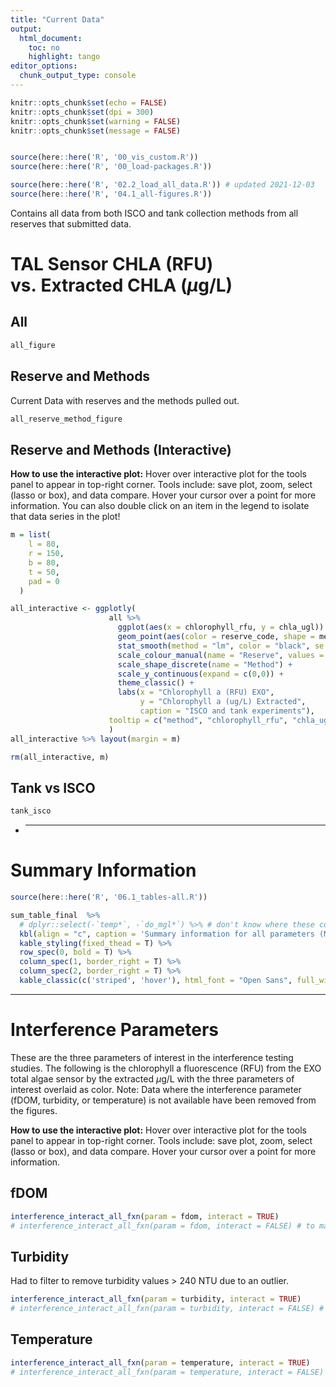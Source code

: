 ```yaml
---
title: "Current Data"
output:
  html_document:
    toc: no
    highlight: tango
editor_options:
  chunk_output_type: console
---
```


```r
knitr::opts_chunk$set(echo = FALSE)
knitr::opts_chunk$set(dpi = 300)
knitr::opts_chunk$set(warning = FALSE)
knitr::opts_chunk$set(message = FALSE)


source(here::here('R', '00_vis_custom.R'))
source(here::here('R', '00_load-packages.R'))
```

```r

source(here::here('R', '02.2_load_all_data.R')) # updated 2021-12-03
source(here::here('R', '04.1_all-figures.R'))

```

Contains all data from both ISCO and tank collection methods from all reserves that submitted data.

# TAL Sensor CHLA (RFU) vs. Extracted CHLA ($\mu$g/L) {.tabset .tabset-pills}

## All 

```r
all_figure
```

## Reserve and Methods

Current Data with reserves and the methods pulled out.

```r
all_reserve_method_figure
```

## Reserve and Methods (Interactive)

**How to use the interactive plot:** Hover over interactive plot for the tools panel to appear in top-right corner. Tools include: save plot, zoom, select (lasso or box), and data compare. Hover your cursor over a point for more information. You can also double click on an item in the legend to isolate that data series in the plot!

```r
m = list(
    l = 80,
    r = 150,
    b = 80,
    t = 50,
    pad = 0
  )

all_interactive <- ggplotly(
                      all %>% 
                        ggplot(aes(x = chlorophyll_rfu, y = chla_ugl)) +
                        geom_point(aes(color = reserve_code, shape = method), position = "jitter") +
                        stat_smooth(method = "lm", color = "black", se = FALSE) +
                        scale_colour_manual(name = "Reserve", values = reservecolours) +
                        scale_shape_discrete(name = "Method") +
                        scale_y_continuous(expand = c(0,0)) +
                        theme_classic() +
                        labs(x = "Chlorophyll a (RFU) EXO",
                             y = "Chlorophyll a (ug/L) Extracted",
                             caption = "ISCO and tank experiments"),
                      tooltip = c("method", "chlorophyll_rfu", "chla_ugl", "reserve_code")
                      )
all_interactive %>% layout(margin = m)

rm(all_interactive, m)
```

## Tank vs ISCO

```r
tank_isco
```

{-}

***

# Summary Information

```r
source(here::here('R', '06.1_tables-all.R'))
```

```r

sum_table_final  %>% 
  # dplyr::select(-`temp*`, -`do_mgl*`) %>% # don't know where these columns come from (2021-08-13)
  kbl(align = "c", caption = 'Summary information for all parameters (Min-Max (Mean \U00B1 Standard Dev)) from each participating reserve for the <i>in vivo</i> ISCO experiments.') %>% 
  kable_styling(fixed_thead = T) %>% 
  row_spec(0, bold = T) %>% 
  column_spec(1, border_right = T) %>% 
  column_spec(2, border_right = T) %>% 
  kable_classic(c('striped', 'hover'), html_font = "Open Sans", full_width = F)
```

***

# Interference Parameters {.tabset .tabset-pills}

These are the three parameters of interest in the interference testing studies. The following is the chlorophyll a fluorescence (RFU) from the EXO total algae sensor by the extracted $\mu$g/L with the three parameters of interest overlaid as color. Note: Data where the interference parameter (fDOM, turbidity, or temperature) is not available have been removed from the figures.

**How to use the interactive plot:** Hover over interactive plot for the tools panel to appear in top-right corner. Tools include: save plot, zoom, select (lasso or box), and data compare. Hover your cursor over a point for more information.

## fDOM 

```r

interference_interact_all_fxn(param = fdom, interact = TRUE)
# interference_interact_all_fxn(param = fdom, interact = FALSE) # to make it a still

```


## Turbidity

Had to filter to remove turbidity values > 240 NTU due to an outlier.

```r

interference_interact_all_fxn(param = turbidity, interact = TRUE)
# interference_interact_all_fxn(param = turbidity, interact = FALSE) # to make it a still
```



## Temperature 

```r

interference_interact_all_fxn(param = temperature, interact = TRUE)
# interference_interact_all_fxn(param = temperature, interact = FALSE) # to make it a still
```

